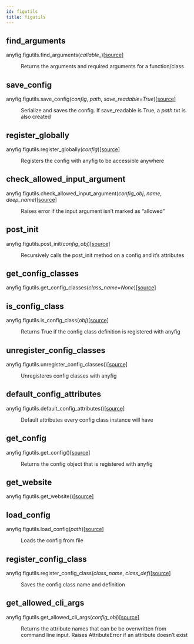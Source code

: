 ```yaml
---
id: figutils
title: figutils
---
```



## find_arguments
<div className="section" id="anyfig-figutils-find-arguments">

<dl className="py function">
<dt className="function-definition" id="anyfig.figutils.find_arguments">
<span className="sig-prename descclassname">anyfig.figutils.</span><span className="sig-name descname">find_arguments</span><span className="sig-paren">(</span><em className="sig-param"><span className="n">callable_</span></em><span className="sig-paren">)</span><a className="reference internal source-link" href="https://github.com/OlofHarrysson/anyfig/blob/master/anyfig/figutils.py#L116"><span className="viewcode-link">[source]</span></a><a className="headerlink" href="#anyfig.figutils.find_arguments" title="Permalink to this definition"></a></dt>
<dd><p>Returns the arguments and required arguments for a function/class</p>
</dd></dl>
</div>

## save_config
<div className="section" id="anyfig-figutils-save-config">

<dl className="py function">
<dt className="function-definition" id="anyfig.figutils.save_config">
<span className="sig-prename descclassname">anyfig.figutils.</span><span className="sig-name descname">save_config</span><span className="sig-paren">(</span><em className="sig-param"><span className="n">config</span></em>, <em className="sig-param"><span className="n">path</span></em>, <em className="sig-param"><span className="n">save_readable</span><span className="o">=</span><span className="default_value">True</span></em><span className="sig-paren">)</span><a className="reference internal source-link" href="https://github.com/OlofHarrysson/anyfig/blob/master/anyfig/figutils.py#L72"><span className="viewcode-link">[source]</span></a><a className="headerlink" href="#anyfig.figutils.save_config" title="Permalink to this definition"></a></dt>
<dd><p>Serialize and saves the config. If save_readable is True, a <em>path</em>.txt is also created</p>
</dd></dl>
</div>

## register_globally
<div className="section" id="anyfig-figutils-register-globally">

<dl className="py function">
<dt className="function-definition" id="anyfig.figutils.register_globally">
<span className="sig-prename descclassname">anyfig.figutils.</span><span className="sig-name descname">register_globally</span><span className="sig-paren">(</span><em className="sig-param"><span className="n">config</span></em><span className="sig-paren">)</span><a className="reference internal source-link" href="https://github.com/OlofHarrysson/anyfig/blob/master/anyfig/figutils.py#L36"><span className="viewcode-link">[source]</span></a><a className="headerlink" href="#anyfig.figutils.register_globally" title="Permalink to this definition"></a></dt>
<dd><p>Registers the config with anyfig to be accessible anywhere</p>
</dd></dl>
</div>

## check_allowed_input_argument
<div className="section" id="anyfig-figutils-check-allowed-input-argument">

<dl className="py function">
<dt className="function-definition" id="anyfig.figutils.check_allowed_input_argument">
<span className="sig-prename descclassname">anyfig.figutils.</span><span className="sig-name descname">check_allowed_input_argument</span><span className="sig-paren">(</span><em className="sig-param"><span className="n">config_obj</span></em>, <em className="sig-param"><span className="n">name</span></em>, <em className="sig-param"><span className="n">deep_name</span></em><span className="sig-paren">)</span><a className="reference internal source-link" href="https://github.com/OlofHarrysson/anyfig/blob/master/anyfig/figutils.py#L128"><span className="viewcode-link">[source]</span></a><a className="headerlink" href="#anyfig.figutils.check_allowed_input_argument" title="Permalink to this definition"></a></dt>
<dd><p>Raises error if the input argument isn’t marked as “allowed”</p>
</dd></dl>
</div>

## post_init
<div className="section" id="anyfig-figutils-post-init">

<dl className="py function">
<dt className="function-definition" id="anyfig.figutils.post_init">
<span className="sig-prename descclassname">anyfig.figutils.</span><span className="sig-name descname">post_init</span><span className="sig-paren">(</span><em className="sig-param"><span className="n">config_obj</span></em><span className="sig-paren">)</span><a className="reference internal source-link" href="https://github.com/OlofHarrysson/anyfig/blob/master/anyfig/figutils.py#L159"><span className="viewcode-link">[source]</span></a><a className="headerlink" href="#anyfig.figutils.post_init" title="Permalink to this definition"></a></dt>
<dd><p>Recursively calls the post_init method on a config and it’s attributes</p>
</dd></dl>
</div>

## get_config_classes
<div className="section" id="anyfig-figutils-get-config-classes">

<dl className="py function">
<dt className="function-definition" id="anyfig.figutils.get_config_classes">
<span className="sig-prename descclassname">anyfig.figutils.</span><span className="sig-name descname">get_config_classes</span><span className="sig-paren">(</span><em className="sig-param"><span className="n">class_name</span><span className="o">=</span><span className="default_value">None</span></em><span className="sig-paren">)</span><a className="reference internal source-link" href="https://github.com/OlofHarrysson/anyfig/blob/master/anyfig/figutils.py#L42"><span className="viewcode-link">[source]</span></a><a className="headerlink" href="#anyfig.figutils.get_config_classes" title="Permalink to this definition"></a></dt>
<dd></dd></dl>
</div>

## is_config_class
<div className="section" id="anyfig-figutils-is-config-class">

<dl className="py function">
<dt className="function-definition" id="anyfig.figutils.is_config_class">
<span className="sig-prename descclassname">anyfig.figutils.</span><span className="sig-name descname">is_config_class</span><span className="sig-paren">(</span><em className="sig-param"><span className="n">obj</span></em><span className="sig-paren">)</span><a className="reference internal source-link" href="https://github.com/OlofHarrysson/anyfig/blob/master/anyfig/figutils.py#L48"><span className="viewcode-link">[source]</span></a><a className="headerlink" href="#anyfig.figutils.is_config_class" title="Permalink to this definition"></a></dt>
<dd><p>Returns True if the config class definition is registered with anyfig</p>
</dd></dl>
</div>

## unregister_config_classes
<div className="section" id="anyfig-figutils-unregister-config-classes">

<dl className="py function">
<dt className="function-definition" id="anyfig.figutils.unregister_config_classes">
<span className="sig-prename descclassname">anyfig.figutils.</span><span className="sig-name descname">unregister_config_classes</span><span className="sig-paren">(</span><span className="sig-paren">)</span><a className="reference internal source-link" href="https://github.com/OlofHarrysson/anyfig/blob/master/anyfig/figutils.py#L30"><span className="viewcode-link">[source]</span></a><a className="headerlink" href="#anyfig.figutils.unregister_config_classes" title="Permalink to this definition"></a></dt>
<dd><p>Unregisteres config classes with anyfig</p>
</dd></dl>
</div>

## default_config_attributes
<div className="section" id="anyfig-figutils-default-config-attributes">

<dl className="py function">
<dt className="function-definition" id="anyfig.figutils.default_config_attributes">
<span className="sig-prename descclassname">anyfig.figutils.</span><span className="sig-name descname">default_config_attributes</span><span className="sig-paren">(</span><span className="sig-paren">)</span><a className="reference internal source-link" href="https://github.com/OlofHarrysson/anyfig/blob/master/anyfig/figutils.py#L15"><span className="viewcode-link">[source]</span></a><a className="headerlink" href="#anyfig.figutils.default_config_attributes" title="Permalink to this definition"></a></dt>
<dd><p>Default attributes every config class instance will have</p>
</dd></dl>
</div>

## get_config
<div className="section" id="anyfig-figutils-get-config">

<dl className="py function">
<dt className="function-definition" id="anyfig.figutils.get_config">
<span className="sig-prename descclassname">anyfig.figutils.</span><span className="sig-name descname">get_config</span><span className="sig-paren">(</span><span className="sig-paren">)</span><a className="reference internal source-link" href="https://github.com/OlofHarrysson/anyfig/blob/master/anyfig/figutils.py#L55"><span className="viewcode-link">[source]</span></a><a className="headerlink" href="#anyfig.figutils.get_config" title="Permalink to this definition"></a></dt>
<dd><p>Returns the config object that is registered with anyfig</p>
</dd></dl>
</div>

## get_website
<div className="section" id="anyfig-figutils-get-website">

<dl className="py function">
<dt className="function-definition" id="anyfig.figutils.get_website">
<span className="sig-prename descclassname">anyfig.figutils.</span><span className="sig-name descname">get_website</span><span className="sig-paren">(</span><span className="sig-paren">)</span><a className="reference internal source-link" href="https://github.com/OlofHarrysson/anyfig/blob/master/anyfig/figutils.py#L11"><span className="viewcode-link">[source]</span></a><a className="headerlink" href="#anyfig.figutils.get_website" title="Permalink to this definition"></a></dt>
<dd></dd></dl>
</div>

## load_config
<div className="section" id="anyfig-figutils-load-config">

<dl className="py function">
<dt className="function-definition" id="anyfig.figutils.load_config">
<span className="sig-prename descclassname">anyfig.figutils.</span><span className="sig-name descname">load_config</span><span className="sig-paren">(</span><em className="sig-param"><span className="n">path</span></em><span className="sig-paren">)</span><a className="reference internal source-link" href="https://github.com/OlofHarrysson/anyfig/blob/master/anyfig/figutils.py#L105"><span className="viewcode-link">[source]</span></a><a className="headerlink" href="#anyfig.figutils.load_config" title="Permalink to this definition"></a></dt>
<dd><p>Loads the config from file</p>
</dd></dl>
</div>

## register_config_class
<div className="section" id="anyfig-figutils-register-config-class">

<dl className="py function">
<dt className="function-definition" id="anyfig.figutils.register_config_class">
<span className="sig-prename descclassname">anyfig.figutils.</span><span className="sig-name descname">register_config_class</span><span className="sig-paren">(</span><em className="sig-param"><span className="n">class_name</span></em>, <em className="sig-param"><span className="n">class_def</span></em><span className="sig-paren">)</span><a className="reference internal source-link" href="https://github.com/OlofHarrysson/anyfig/blob/master/anyfig/figutils.py#L20"><span className="viewcode-link">[source]</span></a><a className="headerlink" href="#anyfig.figutils.register_config_class" title="Permalink to this definition"></a></dt>
<dd><p>Saves the config class name and definition</p>
</dd></dl>
</div>

## get_allowed_cli_args
<div className="section" id="anyfig-figutils-get-allowed-cli-args">

<dl className="py function">
<dt className="function-definition" id="anyfig.figutils.get_allowed_cli_args">
<span className="sig-prename descclassname">anyfig.figutils.</span><span className="sig-name descname">get_allowed_cli_args</span><span className="sig-paren">(</span><em className="sig-param"><span className="n">config_obj</span></em><span className="sig-paren">)</span><a className="reference internal source-link" href="https://github.com/OlofHarrysson/anyfig/blob/master/anyfig/figutils.py#L136"><span className="viewcode-link">[source]</span></a><a className="headerlink" href="#anyfig.figutils.get_allowed_cli_args" title="Permalink to this definition"></a></dt>
<dd><p>Returns the attribute names that can be be overwritten from command line input.
Raises AttributeError if an attribute doesn’t exist</p>
</dd></dl>
</div>